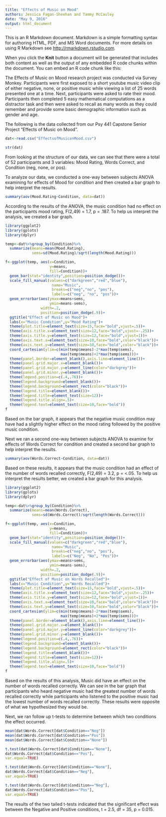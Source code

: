 ```yaml
---
title: "Effects of Music on Mood"
authors: Jessica Fagan-Sheehan and Tammy McCauley
date: "May 9, 2016"
output: html_document
---
```


This is an R Markdown document. Markdown is a simple formatting syntax for authoring HTML, PDF, and MS Word documents. For more details on using R Markdown see <http://rmarkdown.rstudio.com>.

When you click the **Knit** button a document will be generated that includes both content as well as the output of any embedded R code chunks within the document. You can embed an R code chunk like this:

The Effects of Music on Mood research project was conducted via Survey Monkey.  Participants were first exposed to a short youtube music video clip of either negative, none, or positive music while viewing a list of 25 words presented one at a time. Next, participants were asked to rate their mood. Participants then completed 5 easy mathematical computations as a distractor task and then were asked to recall as many words as they could remember and provide some basic demographic information such as gender and age.

The following is the data collected from our Psy 441 Capstone Senior Project "Effects of Music on Mood".

```r
dat<-read.csv("EffectsofMusiconMood.csv")
```

```r
str(dat)
```

From looking at the structure of our data, we can see that there were a total of 52 participants and 3 variables:  Mood Rating, Words Correct, and Condition (neg, none, or pos).


To analyze our data, we conducted a one-way between subjects ANOVA examining for effects of Mood for condition and then created a bar graph to help interpret the results.   

```r
summary(aov(Mood.Rating~Condition, data=dat))
```

According to the results of the ANOVA, the music condition had no effect on the participants mood rating, F(2,49) = 1.7, p = .187. To help us interpret the analysis, we created a bar graph. 

```r

library(ggplot2)
library(gplots)
library(dplyr)

temp<-dat%>%group_by(Condition)%>%
  summarize(means=mean(Mood.Rating),
            sems=sd(Mood.Rating)/sqrt(length(Mood.Rating)))

f<-ggplot(temp, aes(x=Condition,
                    y=means,
                    fill=Condition))+
  geom_bar(stat="identity",position=position_dodge())+
  scale_fill_manual(values=c("darkgreen","red","blue"),
                     name="Music",
                     breaks=c("neg","no", "pos"),
                     labels=c("neg", "no", "pos"))+
  geom_errorbar(aes(ymax=means+sems,
                    ymin=means-sems),
                width=.2,
                position=position_dodge(.9))+
  ggtitle("Effect of Music on Mood")+
  labs(x="Music Condition",y="Mood Rating")+
  theme(plot.title=element_text(size=15,face="bold",vjust=.5))+
  theme(axis.title.x=element_text(size=12,face="bold",vjust=-.25))+
  theme(axis.title.y=element_text(size=12,face="bold",vjust=1))+
  theme(axis.text.x=element_text(size=10,face="bold",color="black"))+
  theme(axis.text.y=element_text(size=10,face="bold",color="black"))+
  coord_cartesian(ylim=c(min(temp$means)-2*max(temp$sems),
                         max(temp$means)+2*max(temp$sems)))+
  theme(panel.border=element_blank(),axis.line=element_line())+
  theme(panel.grid.major.x=element_blank())+
  theme(panel.grid.major.y=element_line(color="darkgrey"))+
  theme(panel.grid.minor.y=element_blank())+
  theme(legend.position=c(.4,.76))+
  theme(legend.background=element_blank())+
  theme(legend.background=element_rect(color="black"))+
  theme(legend.title=element_blank())+
  theme(legend.title=element_text(size=12))+
  theme(legend.title.align=.5)+
  theme(legend.text=element_text(size=10,face="bold"))
f
```

Based on the bar graph, it appears that the negative music condition may have had a slightly higher effect on the mood rating followed by the positive music condition.

Next we ran a second one-way between subjects ANOVA to examine for effects of Words Correct for condition and created a second bar graph to help interpret the results.   

```r
summary(aov(Words.Correct~Condition, data=dat))
```

Based on these results,  it appears that the music condition had an effect of the number of words recalled correctly, F(2,49) = 3.2, p = <.05. To help us interpret the results better, we created a bar graph for this analysis.


```r

library(ggplot2)
library(gplots)
library(dplyr)

temp<-dat%>%group_by(Condition)%>%
  summarize(means=mean(Words.Correct),
            sems=sd(Words.Correct)/sqrt(length(Words.Correct)))

f<-ggplot(temp, aes(x=Condition,
                    y=means,
                    fill=Condition))+
  geom_bar(stat="identity",position=position_dodge())+
  scale_fill_manual(values=c("darkgreen","red","blue"),
                     name="Music",
                     breaks=c("neg","no", "pos"),
                     labels=c("Neg", "No", "Pos"))+
  geom_errorbar(aes(ymax=means+sems,
                    ymin=means-sems),
                width=.2,
                position=position_dodge(.9))+
  ggtitle("Effect of Music on Words Recalled")+
  labs(x="Music Condition",y="Words Recalled")+
  theme(plot.title=element_text(size=15,face="bold",vjust=.5))+
  theme(axis.title.x=element_text(size=12,face="bold",vjust=-.25))+
  theme(axis.title.y=element_text(size=12,face="bold",vjust=1))+
  theme(axis.text.x=element_text(size=10,face="bold",color="black"))+
  theme(axis.text.y=element_text(size=10,face="bold",color="black"))+
  coord_cartesian(ylim=c(min(temp$means)-2*max(temp$sems),
                         max(temp$means)+2*max(temp$sems)))+
  theme(panel.border=element_blank(),axis.line=element_line())+
  theme(panel.grid.major.x=element_blank())+
  theme(panel.grid.major.y=element_line(color="darkgrey"))+
  theme(panel.grid.minor.y=element_blank())+
  theme(legend.position=c(.4,.76))+
  theme(legend.background=element_blank())+
  theme(legend.background=element_rect(color="black"))+
  theme(legend.title=element_blank())+
  theme(legend.title=element_text(size=12))+
  theme(legend.title.align=.5)+
  theme(legend.text=element_text(size=10,face="bold"))
f
```

Based on the results of this analysis, Music did have an effect on the number of words recalled correctly. We can see in the bar graph that participants who heard negative music had the greatest number of words recalled correctly while participants who listened to the positive music had the lowest number of words recalled correctly. These results were opposite of what we hypothesized they would be.

Next, we ran follow up t-tests to determine between which two conditions the effect occurred.

```r

mean(dat$Words.Correct[dat$Condition=="Neg"])
mean(dat$Words.Correct[dat$Condition=="Pos"])
mean(dat$Words.Correct[dat$Condition=="None"])
```
```r
t.test(dat$Words.Correct[dat$Condition=="None"],
dat$Words.Correct[dat$Condition=="Pos"],
var.equal=TRUE)
```
```r
t.test(dat$Words.Correct[dat$Condition=="None"],
dat$Words.Correct[dat$Condition=="Neg"],
var.equal=TRUE)
```

```r
t.test(dat$Words.Correct[dat$Condition=="Neg"],
dat$Words.Correct[dat$Condition=="Pos"],
var.equal=TRUE)
```

The results of the two tailed t-tests indicated that the significant effect was between the Negative and Positive conditions, t = 2.5, df = 35, p = 0.015.


